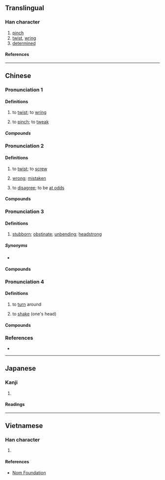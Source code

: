 {{also|拧}}
{{character info}}
==Translingual==

===Han character===
{{Han char|rn=64|rad=手|as=14|sn=17|four=53021|canj=QJPN|ids=⿰扌寧}}

# [[pinch]]
# [[twist]], [[wring]]
# [[determined]]

====References====
{{Han ref|kx=0460.300|dkj=12883|dj=0810.050|hdz=31977.040|uh=64F0}}

----

==Chinese==
{{zh-forms|s=拧}}

===Pronunciation 1===
{{zh-pron
|m=níng
|c=ning2,ling2,ning4,ning6
|mn=ml:lêng/tw:liàm
|mn_note=lêng - vernacular (俗)
|cat=v
}}

====Definitions====
{{zh-hanzi}}

# to [[twist]]; to [[wring]]
#: {{zh-x|把 毛巾 擰{níng} 乾|to wring a towel dry}}
# to [[pinch]]; to [[tweak]]
#: {{zh-x|擰{níng} 耳朵{duo}|to tweak somebody's ear}}

=====Compounds=====
{{zh-der|擰嘴|擰成一股|擰脖子|擰乾|擰眉瞪眼}}

===Pronunciation 2===
{{zh-pron
|m=nǐng
|c=ning2,ling2,ning6
|cat=v,a
}}

====Definitions====
{{zh-hanzi}}

# to [[twist]]; to [[screw]]
#: {{zh-x|擰{nǐng} 鑰匙{shi}|to '''turn''' a key}}
#: {{zh-x|擰{nǐng} 緊 螺絲|to '''tighten''' a screw}}
#: {{zh-x|擰{ning2} 開 個 樽蓋|to unscrew a cap|C}}
# {{lb|zh|colloquial}} [[wrong]]; [[mistaken]]
# {{lb|zh|colloquial|of two people}} to [[disagree]]; to be [[at odds]]

====Compounds====
{{zh-der|弄擰了|擰了|擰開|鬧擰了}}

===Pronunciation 3===
{{zh-pron
|m=nìng
|cat=v,a
}}

====Definitions====
{{zh-hanzi}}

# {{lb|zh|colloquial}} [[stubborn]]; [[obstinate]]; [[unbending]]; [[headstrong]]

=====Synonyms=====
* {{s|stubborn}}
{{zh-syn-saurus|剛強}}

====Compounds====
{{zh-der|擰性|擰種}}

===Pronunciation 4===
{{zh-pron
|c=ning6
|cat=v
}}

====Definitions====
{{zh-hanzi}}

# {{lb|zh|Cantonese}} to [[turn]] around
#: {{zh-x|擰{ning6} 個 頭 去 右手便|to turn one's head to the right|C}}
#: {{zh-x|擰{ning6} 轉 身|to turn one's body|C}}
# {{lb|zh|Cantonese}} to [[shake]] (one's head)
#: {{zh-x|擰{ning6}頭{tau4-2}|to shake one's head|C}}

====Compounds====
{{zh-der|扭扭擰擰|擰頭|擰頭擰髻}}

===References===
* {{R:yue:mfccd}}

{{zh-cat|Intermediate}}

----

==Japanese==

===Kanji===
{{ja-kanji|grade=|rs=手14}}

# {{rfdef|ja|sort=手14}}

====Readings====
{{ja-readings
|on=どう, にょう
|kun=みだれる
}}

----

==Vietnamese==

===Han character===
{{vi-readings|rs=手14|reading=ninh}}

# {{rfdef|vi|sort=手14}}

====References====
* [http://nomfoundation.org/common/nom_details.php?codepoint=64f0 Nom Foundation]